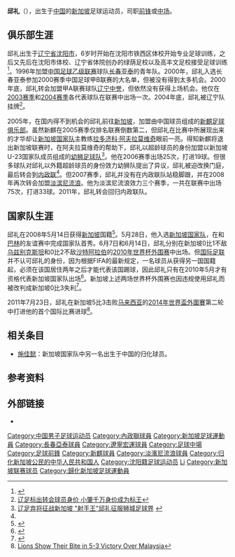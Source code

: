 {{noteta|G1=足球}}{{Football player infobox
| playername = 邱礼
| image = 
| fullname = 邱礼
| height = {{height|m=1.83}}
| nickname =
| dateofbirth = {{Birth date and age|year=1981|month=6|day=6}}
| cityofbirth = [[辽宁|辽宁]][[沈阳|沈阳]]
| countryofbirth = {{CHN}}
| currentclub = 
| clubnumber = 
| position = [[中场|中场]]、[[前锋_(足球)|前锋]]
| youthyears = 1996–1999
| youthclubs = [[长春亚泰足球俱乐部|长春亚泰]]
| years = 2000<br>2001–2004<br>2005<br>2006<br>2007<br>2008–2010<br>2011–2012<br>2013-
| clubs = [[长春亚泰足球俱乐部|长春亚泰]]<br>[[辽宁宏运足球俱乐部|辽宁中誉]]<br>[[新麒足球俱乐部|新麒]]<br>[[幼狮足球队|幼狮]]<br>[[内政联足球俱乐部|内政联]]<br>[[淡滨尼流浪|淡滨尼流浪]]<br>[[内政联足球俱乐部|内政联]]<br>[[馬里士他卡沙|馬里士他卡沙]]
| caps(goals) = {{0}}{{0}}2 {{0}}(0)<br>{{0}}{{0}}2 {{0}}(0)<br>{{0}}22 {{0}}(2)<br>{{0}}25 (19)<br>{{0}}28 {{0}}(8)<br>{{0}}75 (33)<br>{{0}}41 (23)<br>{{0}}19 (8)
| nationalyears = 2008–
| nationalteam =[[新加坡国家足球队|新加坡]]
| nationalcaps(goals) = {{0}}24 {{0}}(4)
| pcupdate = 2013年2月4日 (一) 07:56 (UTC)
| ntupdate = 
}}
'''邱礼'''（{{bd|1981年|6月6日|catIdx=Qi, Li}}），出生于[[中国|中国]]的[[新加坡|新加坡]]足球运动员，司职[[前锋_(足球)|前锋]]或[[中场|中场]]。

==俱乐部生涯==
邱礼出生于[[辽宁省|辽宁省]][[沈阳市|沈阳市]]，6岁时开始在沈阳市铁西区体校开始专业足球训练，之后又先后在沈阳市体校、辽宁省体院创办的绿荫足校以及高丰文足校接受足球训练<ref>{{Cite web |url=http://sports.sohu.com/20110826/n317391740.shtml |title=邱礼成长史：成牺牲品下南洋 入新加坡籍获重生 |accessdate=2011-09-03 |archive-date=2015-03-08 |archive-url=https://web.archive.org/web/20150308004320/http://sports.sohu.com/20110826/n317391740.shtml |dead-url=no }}</ref>。1996年加盟[[中国足球乙级联赛|中国足球乙级联赛]]球队[[长春亚泰足球俱乐部|长春亚泰]]的青年队。2000年，邱礼入选长春亚泰参加2000赛季中国足球甲B联赛的大名单，但被没有得到太多机会。2000年底，邱礼转会加盟甲A联赛球队[[辽宁宏运足球俱乐部|辽宁中誉]]，但依然没有获得上场机会。他仅在[[2003年中国足球甲A联赛|2003赛季]]和[[2004年中国足球超级联赛|2004赛季]]各代表球队在联赛中出场一次。2004年底，邱礼被辽宁队挂牌<ref>[http://sports.nen.com.cn/72626041549488128/20041227/1578682.shtml 辽足标出转会球员身价 小肇千万身价成为标王]{{Dead link|date=2020年4月 |bot=InternetArchiveBot |fix-attempted=yes }}</ref>。

2005年，在国内得不到机会的邱礼前往[[新加坡|新加坡]]，加盟由中国球员组成的[[新麒足球俱乐部|新麒足球俱乐部]]。虽然新麒在2005赛季仅排名联赛倒数第二，但邱礼在比赛中所展现出来的才华却让[[新加坡国家足球队|新加坡国家队]]主教练[[拉多济科·阿夫拉莫维奇|拉多济科·阿夫拉莫维奇]]眼前一亮。得知新麒将退出新加坡联赛时，在阿夫拉莫维奇的帮助下，邱礼以超龄球员的身份加盟以新加坡U-23国家队成员组成的[[幼狮足球队|幼狮足球队]]<ref name=titan>[http://cnsoccer.titan24.com/08-12-24/155250.html 辽足弃将征战新加坡 "射手王"邱礼征服狮城足球界] {{webarchive|url=https://web.archive.org/web/20110813191751/http://cnsoccer.titan24.com/08-12-24/155250.html |date=2011-08-13 }}</ref>。他在2006赛季出场25次，打进19球。但很多球队对邱礼以外籍超龄球员的身份效力幼狮队提出了异议，邱礼被迫改换门庭，最后转会到[[内政联足球俱乐部|内政联]]<ref name=titan/>。但2007赛季，邱礼并没有在内政联队站稳脚跟，并在2008年再次转会加盟[[淡滨尼流浪|淡滨尼流浪]]。他为淡滨尼流浪效力三个赛季，一共在联赛中出场75次，打进33球。2011年，邱礼转会回归内政联队。

==国家队生涯==
邱礼在2008年5月14日获得[[新加坡|新加坡]]国籍<ref>{{Cite web |url=http://sports.163.com/08/0516/10/4C2DPPOO00051C89.html |title=前辽足球员邱礼入籍新加坡 新国家队增添生力军 |accessdate=2011-09-03 |archive-date=2008-07-27 |archive-url=https://web.archive.org/web/20080727021041/http://sports.163.com/08/0516/10/4C2DPPOO00051C89.html |dead-url=no }}</ref>。5月28日，他入选[[新加坡国家足球队|新加坡国家队]]，在和[[巴林国家足球队|巴林]]的友谊赛中完成国家队首秀。6月7日和6月14日，邱礼分别在新加坡0比1不敌[[乌兹别克斯坦国家足球队|乌兹别克斯坦]]和0比2不敌[[沙特阿拉伯国家足球队|沙特阿拉伯]]的[[2010年世界盃外圍賽_(亞洲區)|2010年世界杯外围赛]]中出场。但[[国际足联|国际足联]]并不认可邱礼的身份，因为根据FIFA的最新规定，一名球员从获得另一国国籍起，必须在该国居住两年之后才能代表该国踢球，因此邱礼只有在2010年5月才有资格代表新加坡国家队出场<ref>{{Cite web |url=http://redsports.sg/2008/11/27/qiu-li-football/ |title=National footballer Qiu Li gets tackled from behind by new FIFA law « Red Sports. Always Game |accessdate=2011-09-03 |archive-date=2011-10-04 |archive-url=https://web.archive.org/web/20111004034154/http://redsports.sg/2008/11/27/qiu-li-football/ |dead-url=no }}</ref>。新加坡上述两场世界杯外围赛也因违规使用邱礼而被改判成新加坡0比3失利<ref>{{Cite web |url=http://sports.163.com/08/1204/20/4SBK9TQG00051C8P.html |title=FIFA否决中国球员新加坡国脚资格 两战被判0-3负 |accessdate=2011-09-03 |archive-date=2016-03-05 |archive-url=https://web.archive.org/web/20160305015833/http://sports.163.com/08/1204/20/4SBK9TQG00051C8P.html |dead-url=no }}</ref>。

2011年7月23日，邱礼在新加坡5比3击败[[马来西亚国家足球队|马来西亚]]的[[2014年世界盃外圍賽_(亞洲區)|2014年世界盃外圍賽]]第二轮中打进他的首个国际比赛进球<ref>[http://www.singaporesports.sg/News/tabid/60/articleType/ArticleView/articleId/1778/Default.aspx Lions Show Their Bite in 5-3 Victory Over Malaysia ]{{Dead link|date=2018年7月 |bot=InternetArchiveBot |fix-attempted=yes }}</ref>。

==相关条目==
* [[施佳懿|施佳懿]]：新加坡国家队中另一名出生于中国的归化球员。

==参考资料==
{{Reflist|2}}

==外部链接==
*{{nfteams|28048}}

{{DEFAULTSORT:Qiu, Li}}
[[Category:中国男子足球运动员|Category:中国男子足球运动员]]
[[Category:內政聯球員|Category:內政聯球員]]
[[Category:新加坡足球運動員|Category:新加坡足球運動員]]
[[Category:長春亞泰球員|Category:長春亞泰球員]]
[[Category:遼寧宏運球員|Category:遼寧宏運球員]]
[[Category:足球中場|Category:足球中場]]
[[Category:足球前鋒|Category:足球前鋒]]
[[Category:新麒球員|Category:新麒球員]]
[[Category:淡濱尼流浪球員|Category:淡濱尼流浪球員]]
[[Category:归化新加坡公民的中华人民共和国人|Category:归化新加坡公民的中华人民共和国人]]
[[Category:沈阳籍足球运动员|Category:沈阳籍足球运动员]]
[[Category:邱姓|Li]]
[[Category:新加坡联赛球员|Category:新加坡联赛球员]]
[[Category:歸化新加坡足球運動員|Category:歸化新加坡足球運動員]]